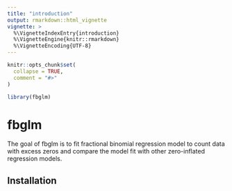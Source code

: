 ---
title: "introduction"
output: rmarkdown::html_vignette
vignette: >
  %\VignetteIndexEntry{introduction}
  %\VignetteEngine{knitr::rmarkdown}
  %\VignetteEncoding{UTF-8}
---

```{r, include = FALSE}
knitr::opts_chunk$set(
  collapse = TRUE,
  comment = "#>"
)
```

```{r setup}
library(fbglm)
```
# fbglm

<!-- badges: start -->
<!-- badges: end -->

The goal of fbglm is to fit fractional binomial regression model to count data with excess zeros and compare the model fit with other zero-inflated regression models. 

## Installation